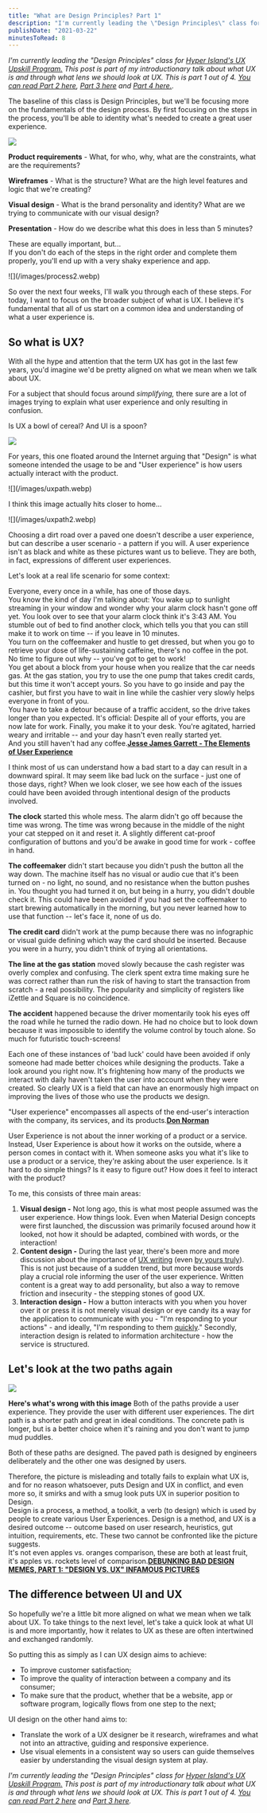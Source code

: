 ```yaml
---
title: "What are Design Principles? Part 1"
description: "I'm currently leading the \"Design Principles\" class for Hyper Island's UX Upskill Program. This post is part of my introductionary talk about what UX is and through what lens we should look at UX. This is part 1 out of 4. You can read Part 2 here, Part 3 here and Part 4 here..\n\n\nThe baseline of this class is Design Principles, but we'll be focusing more on the fundamentals of the design process. By first focusing on the steps in the process, you'll be able to identity what's needed to create a g"
publishDate: "2021-03-22"
minutesToRead: 8
---
```


<p><em>I'm currently leading the "Design Principles" class for <a href="https://www.hyperisland.com/programs-and-courses/ux-designer-upskill?ref=antonsten.com">Hyper Island's UX Upskill Program.</a> This post is part of my introductionary talk about what UX is and through what lens we should look at UX. This is part 1 out of 4. <a href="https://www.antonsten.com/design-principles-part2/">You can read Part 2 here</a>, <a href="https://www.antonsten.com/design-principles-part3/">Part 3 here</a> and <a href="https://www.antonsten.com/design-principles-part4/">Part 4 here.</a>.</em></p>
<p>The baseline of this class is Design Principles, but we'll be focusing more on the fundamentals of the design process. By first focusing on the steps in the process, you'll be able to identity what's needed to create a great user experience.</p>

![](/images/2024/09/process1.webp)
<p><strong>Product requirements</strong> - What, for who, why, what are the constraints, what are the requirements?</p>
<p><strong>Wireframes</strong> - What is the structure? What are the high level features and logic that we're creating?</p>
<p><strong>Visual design</strong> - What is the brand personality and identity? What are we trying to communicate with our visual design?</p>
<p><strong>Presentation</strong> - How do we describe what this does in less than 5 minutes?</p>
<p>These are equally important, but...<br />
If you don't do each of the steps in the right order and complete them properly, you'll end up with a very shaky experience and app.</p>
<p>
![](/images/process2.webp)
</p>
<p>So over the next four weeks, I'll walk you through each of these steps. For today, I want to focus on the broader subject of what is UX. I believe it's fundamental that all of us start on a common idea and understanding of what a user experience is.</p>
<h2 id="so-what-is-ux">So what is UX?</h2>
<p>With all the hype and attention that the term UX has got in the last few years, you'd imagine we'd be pretty aligned on what we mean when we talk about UX.</p>
<p>For a subject that should focus around <em>simplifying,</em> there sure are a lot of images trying to explain what user experience and only resulting in confusion.</p>
<p>Is UX a bowl of cereal? And UI is a spoon?</p>

![](/images/2024/09/uxcereal.webp)
<p>For years, this one floated around the Internet arguing that "Design" is what someone intended the usage to be and "User experience" is how users actually interact with the product.</p>
<p>
![](/images/uxpath.webp)
</p>
<p>I think this image actually hits closer to home...</p>
<p>
![](/images/uxpath2.webp)
</p>
<p>Choosing a dirt road over a paved one doesn't describe a user experience, but can describe a user scenario - a pattern if you will. A user experience isn't as black and white as these pictures want us to believe. They are both, in fact, expressions of different user experiences.</p>
<p>Let's look at a real life scenario for some context:</p>

<div class="blockquote">
<div><p>Everyone, every once in a while, has one of those days.<br />
You know the kind of day I'm talking about: You wake up to sunlight streaming in your window and wonder why your alarm clock hasn't gone off yet. You look over to see that your alarm clock think it's 3:43 AM. You stumble out of bed to find another clock, which tells you that you can still make it to work on time -- if you leave in 10 minutes.<br />
You turn on the coffeemaker and hustle to get dressed, but when you go to retrieve your dose of life-sustaining caffeine, there's no coffee in the pot. No time to figure out why -- you've got to get to work!<br />
You get about a block from your house when you realize that the car needs gas. At the gas station, you try to use the one pump that takes credit cards, but this time it won't accept yours. So you have to go inside and pay the cashier, but first you have to wait in line while the cashier very slowly helps everyone in front of you.<br />
You have to take a detour because of a traffic accident, so the drive takes longer than you expected. It's official: Despite all of your efforts, you are now late for work. Finally, you make it to your desk. You're agitated, harried weary and irritable -- and your day hasn't even really started yet.<br />
And you still haven't had any coffee.<strong><a href="http://www.jjg.net/elements/?ref=antonsten.com">Jesse James Garrett - The Elements of User Experience</a></strong></p></div>
</div>

<p>I think most of us can understand how a bad start to a day can result in a downward spiral. It may seem like bad luck on the surface - just one of those days, right? When we look closer, we see how each of the issues could have been avoided through intentional design of the products involved.</p>
<p><strong>The clock</strong> started this whole mess. The alarm didn't go off because the time was wrong. The time was wrong because in the middle of the night your cat stepped on it and reset it. A slightly different cat-proof configuration of buttons and you'd be awake in good time for work - coffee in hand.</p>
<p><strong>The coffeemaker</strong> didn't start because you didn't push the button all the way down. The machine itself has no visual or audio cue that it's been turned on - no light, no sound, and no resistance when the button pushes in. You thought you had turned it on, but being in a hurry, you didn't double check it. This could have been avoided if you had set the coffeemaker to start brewing automatically in the morning, but you never learned how to use that function -- let's face it, none of us do.</p>
<p><strong>The credit card</strong> didn't work at the pump because there was no infographic or visual guide defining which way the card should be inserted. Because you were in a hurry, you didn't think of trying all orientations.</p>
<p><strong>The line at the gas station</strong> moved slowly because the cash register was overly complex and confusing. The clerk spent extra time making sure he was correct rather than run the risk of having to start the transaction from scratch - a real possibility. The popularity and simplicity of registers like iZettle and Square is no coincidence.</p>
<p><strong>The accident</strong> happened because the driver momentarily took his eyes off the road while he turned the radio down. He had no choice but to look down because it was impossible to identify the volume control by touch alone. So much for futuristic touch-screens!</p>
<p>Each one of these instances of 'bad luck' could have been avoided if only someone had made better choices while designing the products. Take a look around you right now. It's frightening how many of the products we interact with daily haven't taken the user into account when they were created. So clearly UX is a field that can have an enormously high impact on improving the lives of those who use the products we design.</p>

<div class="blockquote">
<div><p>"User experience" encompasses all aspects of the end-user's interaction with the company, its services, and its products.<strong><a href="https://www.nngroup.com/articles/definition-user-experience/?ref=antonsten.com">Don Norman</a></strong></p></div>
</div>

<p>User Experience is not about the inner working of a product or a service. Instead, User Experience is about how it works on the outside, where a person comes in contact with it. When someone asks you what it's like to use a product or a service, they're asking about the user experience. Is it hard to do simple things? Is it easy to figure out? How does it feel to interact with the product?</p>
<p>To me, this consists of three main areas:</p>
<ol>
<li><strong>Visual design -</strong> Not long ago, this is what most people assumed was the user experience. How things look. Even when Material Design concepts were first launched, the discussion was primarily focused around how it looked, not how it should be adapted, combined with words, or the interaction!</li>
<li><strong>Content design -</strong> During the last year, there's been more and more discussion about the importance of <a href="https://www.antonsten.com/uxwriter/">UX writing</a> (even <a href="https://www.antonsten.com/writing-ux/">by yours truly</a>). This is not just because of a sudden trend, but more because words play a crucial role informing the user of the user experience. Written content is a great way to add personality, but also a way to remove friction and insecurity - the stepping stones of good UX.</li>
<li><strong>Interaction design -</strong> How a button interacts with you when you hover over it or press it is not merely visual design or eye candy its a way for the application to communicate with you - "I'm responding to your actions" - and ideally, "I'm responding to them <a href="https://www.antonsten.com/waiting/">quickly</a>." Secondly, interaction design is related to information architecture - how the service is structured.</li>
</ol>
<h2 id="lets-look-at-the-two-paths-again">Let's look at the two paths again</h2>

![](/images/2024/09/uxpath-1.webp)
<p><strong>Here's what's wrong with this image</strong> Both of the paths provide a user experience. They provide the user with different user experiences. The dirt path is a shorter path and great in ideal conditions. The concrete path is longer, but is a better choice when it's raining and you don't want to jump mud puddles.</p>
<p>Both of these paths are designed. The paved path is designed by engineers deliberately and the other one was designed by users.</p>

<div class="blockquote">
<div><p>Therefore, the picture is misleading and totally fails to explain what UX is, and for no reason whatsoever, puts Design and UX in conflict, and even more so, it smirks and with a smug look puts UX in superior position to Design.<br />
Design is a process, a method, a toolkit, a verb (to design) which is used by people to create various User Experiences. Design is a method, and UX is a desired outcome -- outcome based on user research, heuristics, gut intuition, requirements, etc. These two cannot be confronted like the picture suggests.<br />
It's not even apples vs. oranges comparison, these are both at least fruit, it's apples vs. rockets level of comparison.<strong><a href="https://medium.com/@gpeuc/debunking-bad-design-memes-part-1-design-vs-ux-infamous-pictures-d9b9d3baa728?ref=antonsten.com">DEBUNKING BAD DESIGN MEMES, PART 1: "DESIGN VS. UX" INFAMOUS PICTURES</a></strong></p></div>
</div>

<h2 id="the-difference-between-ui-and-ux">The difference between UI and UX</h2>
<p>So hopefully we're a little bit more aligned on what we mean when we talk about UX. To take things to the next level, let's take a quick look at what UI is and more importantly, how it relates to UX as these are often intertwined and exchanged randomly.</p>
<p>So putting this as simply as I can UX design aims to achieve:</p>
<ul>
<li>To improve customer satisfaction;</li>
<li>To improve the quality of interaction between a company and its consumer;</li>
<li>To make sure that the product, whether that be a website, app or software program, logically flows from one step to the next;</li>
</ul>
<p>UI design on the other hand aims to:</p>
<ul>
<li>Translate the work of a UX designer be it research, wireframes and what not into an attractive, guiding and responsive experience.</li>
<li>Use visual elements in a consistent way so users can guide themselves easier by understanding the visual design system at play.</li>
</ul>
<p><em>I'm currently leading the "Design Principles" class for <a href="https://www.hyperisland.com/programs-and-courses/ux-designer-upskill?ref=antonsten.com">Hyper Island's UX Upskill Program.</a> This post is part of my introductionary talk about what UX is and through what lens we should look at UX. This is part 1 out of 4. <a href="https://www.antonsten.com/design-principles-part2/">You can read Part 2 here</a> and <a href="https://www.antonsten.com/design-principles-part3/">Part 3 here</a>.</em></p>